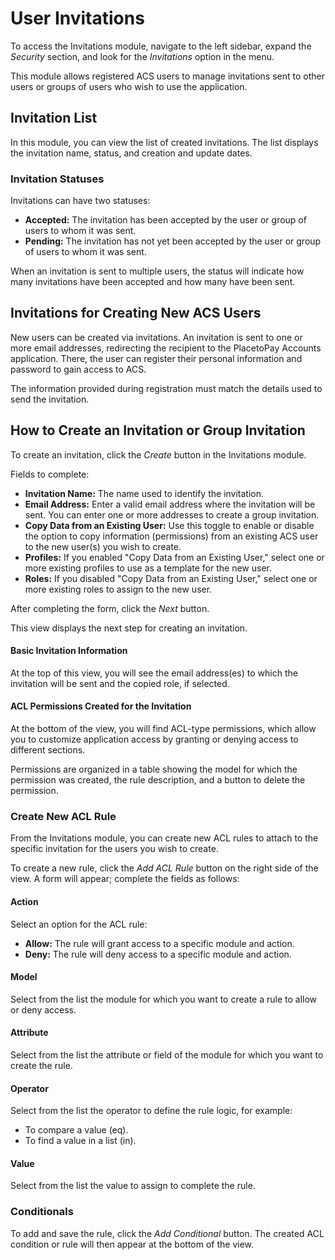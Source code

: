 # User Invitations

To access the Invitations module, navigate to the left sidebar, expand the *Security* section, and look for the *Invitations* option in the menu.

This module allows registered ACS users to manage invitations sent to other users or groups of users who wish to use the application.


## Invitation List

In this module, you can view the list of created invitations. The list displays the invitation name, status, and creation and update dates.


### Invitation Statuses

Invitations can have two statuses:

- **Accepted:** The invitation has been accepted by the user or group of users to whom it was sent.
- **Pending:** The invitation has not yet been accepted by the user or group of users to whom it was sent.


When an invitation is sent to multiple users, the status will indicate how many invitations have been accepted and how many have been sent.


## Invitations for Creating New ACS Users

New users can be created via invitations. An invitation is sent to one or more email addresses, redirecting the recipient to the PlacetoPay Accounts application. There, the user can register their personal information and password to gain access to ACS.

The information provided during registration must match the details used to send the invitation.


## How to Create an Invitation or Group Invitation

To create an invitation, click the *Create* button in the Invitations module.

Fields to complete:

- **Invitation Name:** The name used to identify the invitation.
- **Email Address:** Enter a valid email address where the invitation will be sent. You can enter one or more addresses to create a group invitation.
- **Copy Data from an Existing User:** Use this toggle to enable or disable the option to copy information (permissions) from an existing ACS user to the new user(s) you wish to create.
- **Profiles:** If you enabled "Copy Data from an Existing User," select one or more existing profiles to use as a template for the new user.
- **Roles:** If you disabled "Copy Data from an Existing User," select one or more existing roles to assign to the new user.

After completing the form, click the *Next* button.

This view displays the next step for creating an invitation.

#### Basic Invitation Information

At the top of this view, you will see the email address(es) to which the invitation will be sent and the copied role, if selected.

#### ACL Permissions Created for the Invitation

At the bottom of the view, you will find ACL-type permissions, which allow you to customize application access by granting or denying access to different sections.

Permissions are organized in a table showing the model for which the permission was created, the rule description, and a button to delete the permission.

### Create New ACL Rule

From the Invitations module, you can create new ACL rules to attach to the specific invitation for the users you wish to create.

To create a new rule, click the *Add ACL Rule* button on the right side of the view. A form will appear; complete the fields as follows:

#### Action

Select an option for the ACL rule:

- **Allow:** The rule will grant access to a specific module and action.
- **Deny:** The rule will deny access to a specific module and action.

#### Model

Select from the list the module for which you want to create a rule to allow or deny access.

#### Attribute

Select from the list the attribute or field of the module for which you want to create the rule.

#### Operator

Select from the list the operator to define the rule logic, for example:

- To compare a value (eq).
- To find a value in a list (in).

#### Value

Select from the list the value to assign to complete the rule.

### Conditionals

To add and save the rule, click the *Add Conditional* button. The created ACL condition or rule will then appear at the bottom of the view.
